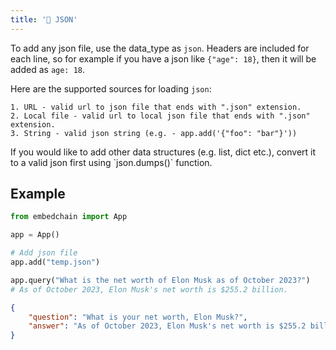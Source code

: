 ```yaml
---
title: '📃 JSON'
---
```


To add any json file, use the data_type as `json`. Headers are included for each line, so for example if you have a json like `{"age": 18}`, then it will be added as `age: 18`.

Here are the supported sources for loading `json`:

```
1. URL - valid url to json file that ends with ".json" extension.
2. Local file - valid url to local json file that ends with ".json" extension.
3. String - valid json string (e.g. - app.add('{"foo": "bar"}'))
```

<Tip>
If you would like to add other data structures (e.g. list, dict etc.), convert it to a valid json first using `json.dumps()` function.
</Tip>

## Example

<CodeGroup>

```python python
from embedchain import App

app = App()

# Add json file
app.add("temp.json")

app.query("What is the net worth of Elon Musk as of October 2023?")
# As of October 2023, Elon Musk's net worth is $255.2 billion.
```


```json temp.json
{
    "question": "What is your net worth, Elon Musk?",
    "answer": "As of October 2023, Elon Musk's net worth is $255.2 billion, making him one of the wealthiest individuals in the world."
}
```
</CodeGroup>


